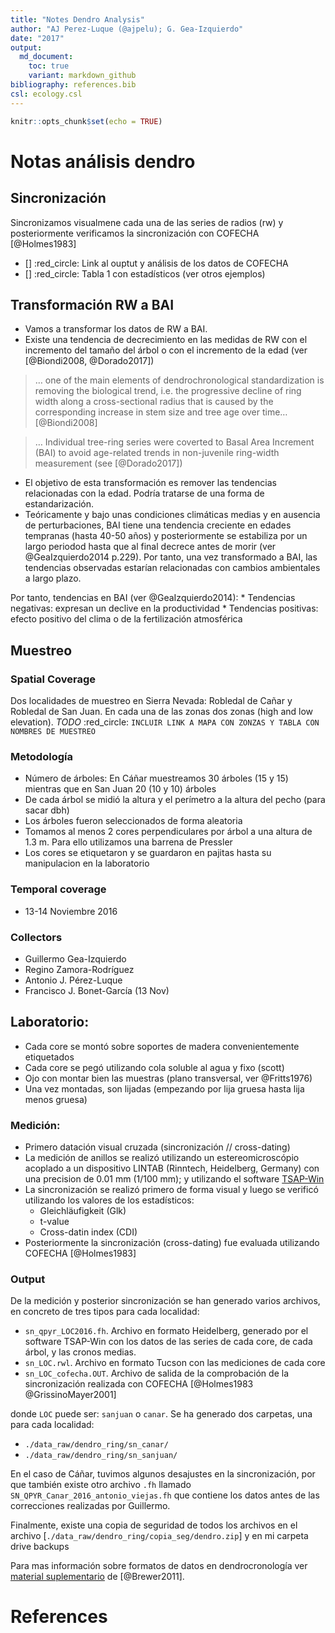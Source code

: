 ```yaml
---
title: "Notes Dendro Analysis"
author: "AJ Perez-Luque (@ajpelu); G. Gea-Izquierdo"
date: "2017"
output:  
  md_document:
    toc: true
    variant: markdown_github
bibliography: references.bib
csl: ecology.csl
---
```


```r
knitr::opts_chunk$set(echo = TRUE)
```

# Notas análisis dendro

## Sincronización 
Sincronizamos visualmene cada una de las series de radios (rw) y posteriormente verificamos la sincronización con  COFECHA [@Holmes1983]

* [] :red_circle: Link al ouptut y análisis de los datos de COFECHA
* [] :red_circle: Tabla 1 con estadísticos (ver otros ejemplos)

## Transformación RW a BAI
* Vamos a transformar los datos de RW a BAI. 
* Existe una tendencia de decrecimiento en las medidas de RW con el incremento del tamaño del árbol o con el incremento de la edad (ver [@Biondi2008, @Dorado2017])

> ... one of the main elements of dendrochronological standardization is removing the biological trend, i.e. the progressive decline of ring width along a cross-sectional radius that is caused by the corresponding increase in stem size and tree age over time... [@Biondi2008]

> ... Individual tree-ring series were coverted to Basal Area Increment (BAI) to avoid age-related trends in non-juvenile ring-width measurement (see [@Dorado2017])

* El objetivo de esta transformación es remover las tendencias relacionadas con la edad. Podría tratarse de una forma de estandarización. 
* Teóricamente y bajo unas condiciones climáticas medias y en ausencia de perturbaciones, BAI tiene una tendencia creciente en edades tempranas (hasta 40-50 años) y posteriormente se estabiliza por un largo periodod hasta que al final decrece antes de morir (ver @GeaIzquierdo2014 p.229). Por tanto, una vez transformado a BAI, las tendencias observadas estarían relacionadas con cambios ambientales a largo plazo.

Por tanto, tendencias en BAI (ver @GeaIzquierdo2014): 
* Tendencias negativas: expresan un declive en la productividad 
* Tendencias positivas: efecto positivo del clima o de la fertilización atmosférica  




## Muestreo 

### Spatial Coverage 

Dos localidades de muestreo en Sierra Nevada: Robledal de Cañar y Robledal de San Juan. En cada una de las zonas dos zonas (high and low elevation). $TODO$ :red_circle: `INCLUIR LINK A MAPA CON ZONZAS Y TABLA CON NOMBRES DE MUESTREO`

### Metodología 

* Número de árboles: En Cáñar muestreamos 30 árboles (15 y 15) mientras que en San Juan 20 (10 y 10) árboles
* De cada árbol se midió la altura y el perímetro a la altura del pecho (para sacar dbh)
* Los árboles fueron seleccionados de forma aleatoria
* Tomamos al menos 2 cores perpendiculares por árbol a una altura de 1.3 m. Para ello utilizamos una barrena de Pressler
* Los cores se etiquetaron y se guardaron en pajitas hasta su manipulacion en la laboratorio

### Temporal coverage 
* 13-14 Noviembre 2016

### Collectors 
* Guillermo Gea-Izquierdo 
* Regino Zamora-Rodríguez
* Antonio J. Pérez-Luque
* Francisco J. Bonet-García (13 Nov) 

## Laboratorio: 

* Cada core se montó sobre soportes de madera convenientemente etiquetados
* Cada core se pegó utilizando cola soluble al agua y fixo (scott) 
* Ojo con montar bien las muestras (plano transversal, ver @Fritts1976)
* Una vez montadas, son lijadas (empezando por lija gruesa hasta lija menos gruesa)

### Medición: 

* Primero datación visual cruzada (sincronización // cross-dating)
* La medición de anillos se realizó utilizando un estereomicroscópio acoplado a un dispositivo LINTAB (Rinntech, Heidelberg, Germany) con una precision de 0.01 mm (1/100 mm); y utilizando el software [TSAP-Win](http://www.rinntech.de/content/view/17/48/lang,english/index.html)
* La sincronización se realizó primero de forma visual y luego se verificó utilizando los valores de los estadísticos: 
    * Gleichläufigkeit (Glk)
    * t-value 
    * Cross-datin index (CDI)
* Posteriormente la sincronización (cross-dating) fue evaluada utilizando COFECHA [@Holmes1983] 

### Output
De la medición y posterior sincronización se han generado varios archivos, en concreto de tres tipos para cada localidad: 

* `sn_qpyr_LOC2016.fh`. Archivo en formato Heidelberg, generado por el software TSAP-Win con los datos de las series de cada core, de cada árbol, y las cronos medias. 
* `sn_LOC.rwl`. Archivo en formato Tucson con las mediciones de cada core 
* `sn_LOC_cofecha.OUT`. Archivo de salida de la comprobación de la sincronización realizada con COFECHA [@Holmes1983 @GrissinoMayer2001]

donde `LOC` puede ser: `sanjuan` o `canar`. Se ha generado dos carpetas, una para cada localidad: 

* `./data_raw/dendro_ring/sn_canar/` 
* `./data_raw/dendro_ring/sn_sanjuan/` 

En el caso de Cáñar, tuvimos algunos desajustes en la sincronización, por que también existe otro archivo `.fh` llamado `SN_QPYR_Canar_2016_antonio_viejas.fh` que contiene los datos antes de las correcciones realizadas por Guillermo. 

Finalmente, existe una copia de seguridad de todos los archivos en el archivo [`./data_raw/dendro_ring/copia_seg/dendro.zip`] y en mi carpeta drive backups

Para mas información sobre formatos de datos en dendrocronología ver [material suplementario](http://www.treeringsociety.org/resources/SOM/Brewer_Murphy_SupplementaryMaterial.pdf) de [@Brewer2011]. 


# References 